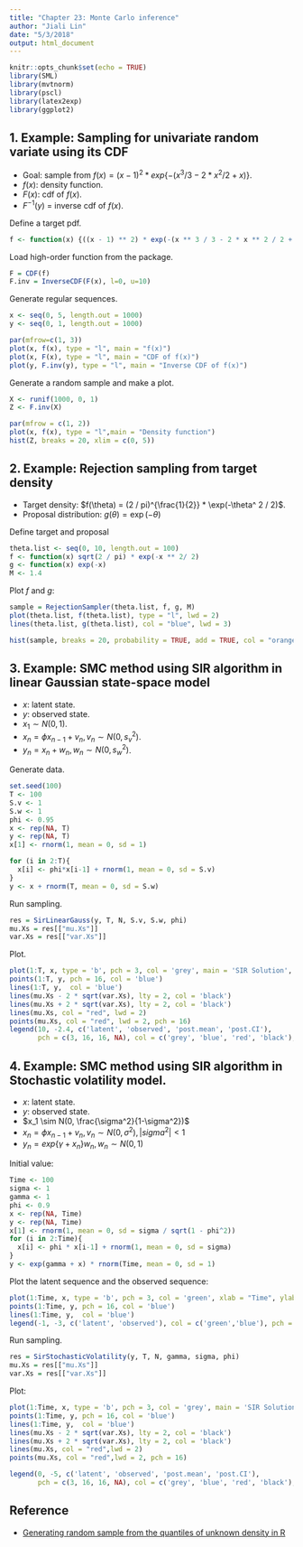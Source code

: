 ```yaml
---
title: "Chapter 23: Monte Carlo inference"
author: "Jiali Lin"
date: "5/3/2018"
output: html_document
---
```


```r
knitr::opts_chunk$set(echo = TRUE)
library(SML)
library(mvtnorm)
library(pscl)
library(latex2exp)
library(ggplot2)
```

## 1. Example: Sampling for univariate random variate using its CDF

* Goal: sample from $f(x) = (x - 1) ^ 2 * exp\{-(x ^ 3 / 3 - 2 * x ^ 2 / 2 + x)\}$.
* $f(x)$: density function.
* $F(x)$: cdf of $f(x)$. 
* $F^{-1}(y)$ = inverse cdf of $f(x)$.

Define a target pdf.

```r
f <- function(x) {((x - 1) ** 2) * exp(-(x ** 3 / 3 - 2 * x ** 2 / 2 + x))}
```

Load high-order function from the package.

```r
F = CDF(f)
F.inv = InverseCDF(F(x), l=0, u=10)
```

Generate regular sequences.

```r
x <- seq(0, 5, length.out = 1000)
y <- seq(0, 1, length.out = 1000)

par(mfrow=c(1, 3))
plot(x, f(x), type = "l", main = "f(x)")
plot(x, F(x), type = "l", main = "CDF of f(x)")
plot(y, F.inv(y), type = "l", main = "Inverse CDF of f(x)")
```

Generate a random sample and make a plot.

```r
X <- runif(1000, 0, 1)  
Z <- F.inv(X)

par(mfrow = c(1, 2))
plot(x, f(x), type = "l",main = "Density function")
hist(Z, breaks = 20, xlim = c(0, 5))
```

## 2. Example: Rejection sampling from target density

* Target density: $f(\theta) = (2 / pi)^{\frac{1}{2}} * \exp(-\theta^ 2 / 2)$.
* Proposal distribution: $g(\theta) = \exp(-\theta)$

Define target and proposal

```r
theta.list <- seq(0, 10, length.out = 100)
f <- function(x) sqrt(2 / pi) * exp(-x ** 2/ 2)
g <- function(x) exp(-x)
M <- 1.4
```

Plot $f$ and $g$:

```r
sample = RejectionSampler(theta.list, f, g, M)
plot(theta.list, f(theta.list), type = "l", lwd = 2)
lines(theta.list, g(theta.list), col = "blue", lwd = 3)

hist(sample, breaks = 20, probability = TRUE, add = TRUE, col = "orange")
```

## 3. Example: SMC method using SIR algorithm in linear Gaussian state-space model

* $x$: latent state.
* $y$: observed state.
* $x_1 \sim N(0, 1)$. 
* $x_n = \phi x_{n-1} + v_n, v_n \sim N(0,s_v^2)$.
* $y_n = x_n + w_n, w_n \sim N(0,s_w^2)$. 

Generate data.

```r
set.seed(100)
T <- 100
S.v <- 1
S.w <- 1 
phi <- 0.95
x <- rep(NA, T)   
y <- rep(NA, T)   
x[1] <- rnorm(1, mean = 0, sd = 1)

for (i in 2:T){
  x[i] <- phi*x[i-1] + rnorm(1, mean = 0, sd = S.v)
}
y <- x + rnorm(T, mean = 0, sd = S.w)
```

Run sampling.

```r
res = SirLinearGauss(y, T, N, S.v, S.w, phi)
mu.Xs = res[["mu.Xs"]]  
var.Xs = res[["var.Xs"]]  
```

Plot.

```r
plot(1:T, x, type = 'b', pch = 3, col = 'grey', main = 'SIR Solution', ylim = c(-4, 5))
points(1:T, y, pch = 16, col = 'blue')
lines(1:T, y,  col = 'blue')
lines(mu.Xs - 2 * sqrt(var.Xs), lty = 2, col = 'black')
lines(mu.Xs + 2 * sqrt(var.Xs), lty = 2, col = 'black')
lines(mu.Xs, col = "red", lwd = 2)
points(mu.Xs, col = "red", lwd = 2, pch = 16)
legend(10, -2.4, c('latent', 'observed', 'post.mean', 'post.CI'),
       pch = c(3, 16, 16, NA), col = c('grey', 'blue', 'red', 'black'), lty = c(1, 1, 1, 2))
```

## 4. Example: SMC method using SIR algorithm in Stochastic volatility model.

* $x$: latent state.
* $y$: observed state.
* $x_1 \sim N(0, \frac{\sigma^2}{1-\sigma^2})$
* $x_n = \phi x_{n-1} + v_n, v_n \sim N(0, \sigma^2), |sigma^2|<1$
* $y_n = exp\{\gamma + x_n\}w_n, w_n \sim N(0, 1)$

Initial value:

```r
Time <- 100
sigma <- 1
gamma <- 1 
phi <- 0.9
x <- rep(NA, Time)  
y <- rep(NA, Time)  
x[1] <- rnorm(1, mean = 0, sd = sigma / sqrt(1 - phi^2))
for (i in 2:Time){
  x[i] <- phi * x[i-1] + rnorm(1, mean = 0, sd = sigma)
}
y <- exp(gamma + x) * rnorm(Time, mean = 0, sd = 1)
```

Plot the latent sequence and the observed sequence:

```r
plot(1:Time, x, type = 'b', pch = 3, col = 'green', xlab = "Time", ylab = NULL)
points(1:Time, y, pch = 16, col = 'blue')
lines(1:Time, y,  col = 'blue')
legend(-1, -3, c('latent', 'observed'), col = c('green','blue'), pch = c(3, 16), lty = c(1, 1))
```

Run sampling.

```r
res = SirStochasticVolatility(y, T, N, gamma, sigma, phi)
mu.Xs = res[["mu.Xs"]]  
var.Xs = res[["var.Xs"]]  
```

Plot:

```r
plot(1:Time, x, type = 'b', pch = 3, col = 'grey', main = 'SIR Solution', ylim = c(-10, 20), xlab = "Time")
points(1:Time, y, pch = 16, col = 'blue')
lines(1:Time, y,  col = 'blue')
lines(mu.Xs - 2 * sqrt(var.Xs), lty = 2, col = 'black') 
lines(mu.Xs + 2 * sqrt(var.Xs), lty = 2, col = 'black')
lines(mu.Xs, col = "red",lwd = 2)
points(mu.Xs, col = "red",lwd = 2, pch = 16)

legend(0, -5, c('latent', 'observed', 'post.mean', 'post.CI'),
       pch = c(3, 16, 16, NA), col = c('grey', 'blue', 'red', 'black'), lty = c(1, 1, 1, 2))
```

## Reference
- [Generating random sample from the quantiles of unknown density in R](http://stackoverflow.com/questions/20508400/generating-random-sample-from-the-quantiles-of-unknown-density-in-r)